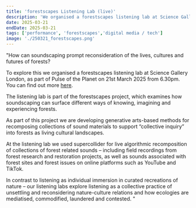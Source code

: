 ```yaml
---
title: 'forestscapes Listening Lab (live)'
description: 'We organised a forestscapes listening lab at Science Gallery London, as part of Pulse of the Planet on 21st March 2025 from 6.30pm. '
date: 2025-03-21
endDate: 2025-03-21
tags: ['performance', 'forestscapes','digital media / tech']
image: './250321_forestscapes.png'
---
```


"How can soundscaping prompt reconsideration of the lives, cultures and futures of forests?

To explore this we organised a forestscapes listening lab at Science Gallery London, as part of Pulse of the Planet on 21st March 2025 from 6.30pm. You can find out more [here](https://london.sciencegallery.com/sgl-events/pulse-of-the-planet).

The listening lab is part of the forestscapes project, which examines how soundscaping can surface different ways of knowing, imagining and experiencing forests.

As part of this project we are developing generative arts-based methods for recomposing collections of sound materials to support “collective inquiry” into forests as living cultural landscapes.

At the listening lab we used supercollider for live algorithmic recomposition of collections of forest related sounds – including field recordings from forest research and restoration projects, as well as sounds associated with forest sites and forest issues on online platforms such as YouTube and TikTok.

In contrast to listening as individual immersion in curated recreations of nature – our listening labs explore listening as a collective practice of unsettling and reconsidering nature-culture relations and how ecologies are mediatised, commodified, laundered and contested. "
